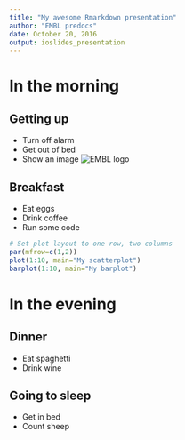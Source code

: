 ```yaml
---
title: "My awesome Rmarkdown presentation"
author: "EMBL predocs"
date: October 20, 2016
output: ioslides_presentation
---
```


# In the morning

## Getting up

- Turn off alarm
- Get out of bed
- Show an image
![EMBL logo](http://www.embl.de/layout/images/external/common/embl_logo.png)


## Breakfast

- Eat eggs
- Drink coffee
- Run some code
```r
# Set plot layout to one row, two columns
par(mfrow=c(1,2))
plot(1:10, main="My scatterplot")
barplot(1:10, main="My barplot")
```


# In the evening

## Dinner

- Eat spaghetti
- Drink wine


## Going to sleep

- Get in bed
- Count sheep
